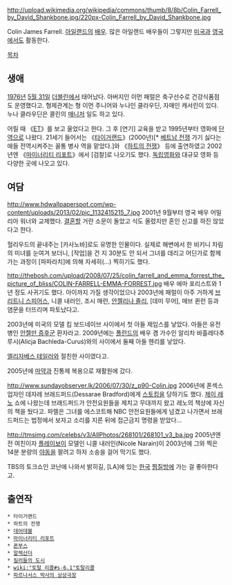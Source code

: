 http://upload.wikimedia.org/wikipedia/commons/thumb/8/8b/Colin_Farrell_by_David_Shankbone.jpg/220px-Colin_Farrell_by_David_Shankbone.jpg

Colin James Farrell. [[아일랜드]]의 [[배우]]. 많은 아일랜드 배우들이 그렇지만 [[미국]]과 [[영국]]에서도 활동한다.

[[목차]]
== 생애 ==
[[1976년]] [[5월 31일]] [[더블린]]에서 태어났다. 아버지인 이먼 패럴은 축구선수로 건강식품점도 운영했다고. 형제관계는 형 이먼 주니어와 누나인 클라우딘, 자매인 캐서린이 있다. 누나 클라우딘은 콜린의 [[매니저]] 일도 하고 있다.

어릴 때 《[[ET]]》를 보고 울었다고 한다. 그 후 [연기] 교육을 받고 1995년부터 영화에 [[단역]]으로 나왔다. 21세기 들어서는 《[[타이거랜드]]》(2000년)[* [[베트남 전쟁]] 가기 싫다는 애들 전역시켜주는 꼴통 병사 역을 맡았다.]와 《[[하트의 전쟁]]》 등에 출연하였고 2002년엔 《[[마이너리티 리포트]]》에서 [검찰]로 나오기도 했다. [[독립영화]]와 대규모 영화 등 다양한 곳에 나오고 있다.

== 여담 ==
http://www.hdwallpaperspot.com/wp-content/uploads/2013/02/pic_1132415215_7.jpg
2001년 9월부터 영국 배우 어밀리아 워너와 교제했다. [[결혼]]할 거란 소문이 돌았고 식도 올렸지만 혼인 신고를 하진 않았다고 한다.

헐리우드의 끝내주는 [카사노바]로도 유명한 인물이다. 실제로 해변에서 한 비키니 차림의 미녀를 눈여겨 보더니, [작업]을 건 지 30분도 안 되서 그녀를 데리고 어딘가로 함께 가는 과정이 [파파라치]에 의해 자세히(...) 찍히기도 했다.

http://thebosh.com/upload/2008/07/25/colin_farrell_and_emma_forrest_the_picture_of_bliss/COLIN-FARRELL-EMMA-FORREST.jpg
배우 에마 포리스트와 1년 정도 사귀기도 했다. 아이까지 가질 생각이었으나 2003년에 패럴이 아주 거하게 [[브리트니 스피어스]], 니콜 내러인, 조시 매런, [[안젤리나 졸리]], [데미 무어], 매브 퀸런 등과 염문을 터뜨리며 파토났다고.

2003년에 미국의 모델 킴 보드네이브 사이에서 첫 아들 제임스를 낳았다. 아들은 유전병인 [[안젤만 증후군]] 환자라고. 2009년에는 [[폴란드]]의 배우 겸 가수인 알리차 바흘레다추루시(Alicja Bachleda-Curuś)와의 사이에서 둘째 아들 헨리를 낳았다.

[[엘리자베스 테일러]]와 절친한 사이였다고.

2005년에 [[마약]]과 진통제 복용으로 재활원에 갔다.

http://www.sundayobserver.lk/2006/07/30/z_p90-Colin.jpg
2006년에 폰섹스업자인 데자레 브래드퍼드(Dessarae Bradford)에게 [[스토킹]]을 당하기도 했다. [[제이 레노]] 쇼에 나왔는데 브래드퍼드가 안전요원들을 제치고 무대까지 왔고 레노의 책상에 자신의 책을 뒀다고. 파렐은 그녀를 에스코트해 NBC 안전요원들에게 넘겼고 나가면서 브래드퍼드는 법정에서 보자고 소리를 지른 뒤에 접근금지 명령을 받았다...

http://tmsimg.com/celebs/v3/AllPhotos/268101/268101_v3_ba.jpg
2005년엔 전 여친이자 [[플레이보이]] 모델인 니콜 내러인(Nicole Narain)이 2003년에 그와 찍은 14분 분량의 [[야동]]을 팔려고 하자 소송을 걸어 막기도 했다.

TBS의 토크쇼인 코난에 나와서 밝히길, [LA]에 있는 [https://www.youtube.com/watch?v=NkQ9dLF3dO0 한국] [[찜질방]]에 가는 걸 좋아한다고.

== 출연작 ==
 * 타이거랜드
 * 하트의 전쟁
 * [[데어데블]]
 * [[마이너리티 리포트]]
 * [[폰부스]]
 * [[알렉산더]]
 * [[킬러들의 도시]]
 * [[wiki:"토탈 리콜#s-6.1"토탈리콜]]
 * [[파르나서스 박사의 상상극장]]
